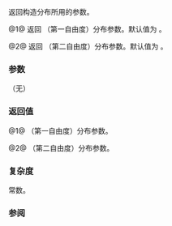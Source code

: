 {{cpp/numeric/random/fisher_f_distribution/title | m, n}}
{{cpp/numeric/random/fisher_f_distribution/navbar}}
{{dcl begin}}
{{dcl | since=c++11 | num=1 |
RealType m() const;
}}
{{dcl | since=c++11 | num=2 |
RealType n() const;
}}
{{dcl end}}

返回构造分布所用的参数。

@1@ 返回 {{math|m}}（第一自由度）分布参数。默认值为 {{c|1.0}}。

@2@ 返回 {{math|n}}（第二自由度）分布参数。默认值为 {{c|1.0}}。

===参数===
（无）

===返回值===
@1@ {{math|m}}（第一自由度）分布参数。

@2@ {{math|n}}（第二自由度）分布参数。

===复杂度===
常数。

===参阅===
{{dsc begin}}
{{dsc inc | cpp/numeric/random/distribution/dsc param | fisher_f_distribution}}
{{dsc end}}

{{langlinks|cs|de|en|es|fr|it|ja|ko|pl|pt|ru}}
